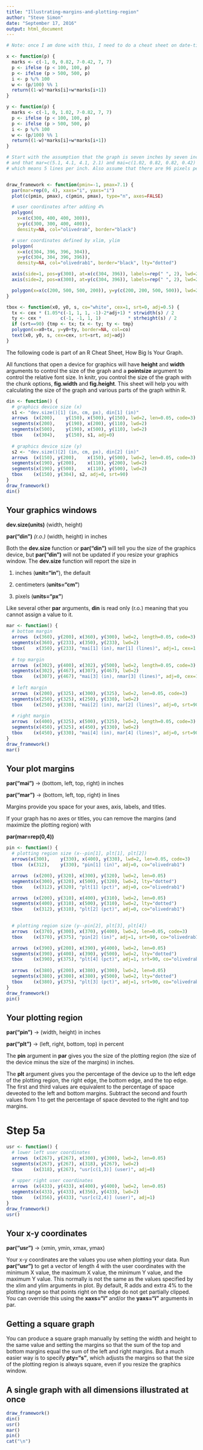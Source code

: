 ```yaml
---
title: "Illustrating-margins-and-plotting-region"
author: "Steve Simon"
date: "September 17, 2016"
output: html_document
---
```


```r
# Note: once I am done with this, I need to do a cheat sheet on date-time values in R.

x <- function(p) {
  marks <- c(-1, 0, 0.82, 7-0.42, 7, 7)
  p <- ifelse (p < 100, 100, p)
  p <- ifelse (p > 500, 500, p)
  i <- p %/% 100
  w <- (p/100) %% 1
  return((1-w)*marks[i]+w*marks[i+1])
}

y <- function(p) {
  marks <- c(-1, 0, 1.02, 7-0.82, 7, 7)
  p <- ifelse (p < 100, 100, p)
  p <- ifelse (p > 500, 500, p)
  i <- p %/% 100
  w <- (p/100) %% 1
  return((1-w)*marks[i]+w*marks[i+1])
}

# Start with the assumption that the graph is seven inches by seven inches
# and that mar=c(5.1, 4.1, 4.1, 2.1) and mai=c(1.02, 0.82, 0.82, 0.42)
# which means 5 lines per inch. Also assume that there are 96 pixels per inch.


draw_framework <- function(pmin=-1, pmax=7.1) {
  par(mar=rep(0, 4), xaxs="i", yaxs="i")
  plot(c(pmin, pmax), c(pmin, pmax), type="n", axes=FALSE)

  # user coordinates after adding 4%
  polygon(
    x=x(c(300, 400, 400, 300)),
    y=y(c(300, 300, 400, 400)),
    density=NA, col="olivedrab", border="black")

  # user coordinates defined by xlim, ylim
  polygon(
    x=x(c(304, 396, 396, 304)),
    y=y(c(304, 304, 396, 396)),
    density=NA, col="olivedrab1", border="black", lty="dotted")

  axis(side=1, pos=y(300), at=x(c(304, 396)), labels=rep(" ", 2), lwd=2) 
  axis(side=2, pos=x(300), at=y(c(304, 396)), labels=rep(" ", 2), lwd=2) 

  polygon(x=x(c(200, 500, 500, 200)), y=y(c(200, 200, 500, 500)), lwd=2, lty="dashed")
}

tbox <- function(x0, y0, s, co="white", cex=1, srt=0, adj=0.5) {
  tx <- cex * (1.05*c(-1, 1, 1, -1)-2*adj+1) * strwidth(s) / 2
  ty <- cex *       c(-1, -1, 1, 1)          * strheight(s) / 2
  if (srt==90) {tmp <- tx; tx <- ty; ty <- tmp}
  polygon(x=x0+tx, y=y0+ty, border=NA, col=co)
  text(x0, y0, s, cex=cex, srt=srt, adj=adj)
}
```

The following code is part of an R Cheat Sheet, How Big Is Your Graph.

All functions that open a device for graphics will have **height** and **width** arguments to control the size of the graph and a **pointsize** argument to control the relative font size. In knitr, you control the size of the graph with the chunk options, **fig.width** and **fig.height**. This sheet will help you with calculating the size of the graph and various parts of the graph within R.

```r
din <- function() {
  # graphics device size (x)
  s1 <- "dev.size()[1] (in, cm, px), din[1] (in)"
  arrows  (x(200),    y(150), x(500), y(150), lwd=2, len=0.05, code=3)
  segments(x(200),    y(190), x(200), y(110), lwd=2)
  segments(x(500),    y(190), x(500), y(110), lwd=2)
  tbox    (x(304),    y(150), s1, adj=0)
  
  # graphics device size (y)
  s2 <- "dev.size()[2] (in, cm, px), din[2] (in)"
  arrows  (x(150), y(200),    x(150), y(500), lwd=2, len=0.05, code=3)
  segments(x(190), y(200),    x(110), y(200), lwd=2)
  segments(x(190), y(500),    x(110), y(500), lwd=2)
  tbox    (x(150), y(304), s2, adj=0, srt=90)
}
draw_framework()
din()
```

## Your graphics windows

**dev.size(units)** (width, height) 

**par("din")** *(r.o.)* (width, height) in inches

Both the **dev.size** function or **par("din")** will tell you the size of the graphics device, but **par("din")** will not be updated if you resize your graphics window. The **dev.size** function will report the size in

1. inches (**unit="in"**), the default

2. centimeters (**units="cm"**)

3. pixels (**units="px"**)

Like several other **par** arguments, **din** is read only (r.o.) meaning that you cannot assign a value to it.

```r
mar <- function() {
  # bottom margin
  arrows  (x(360), y(200), x(360), y(300), lwd=2, length=0.05, code=3)
  segments(x(360), y(233), x(350), y(233), lwd=2)
  tbox(    x(350), y(233), "mai[1] (in), mar[1] (lines)", adj=1, cex=1.0)
  
  # top margin
  arrows  (x(302), y(400), x(302), y(500), lwd=2, length=0.05, code=3)
  segments(x(302), y(467), x(307), y(467), lwd=2)
  tbox    (x(307), y(467), "mai[3] (in), nmar[3] (lines)", adj=0, cex=1.0)
  
  # left margin
  arrows  (x(200), y(325), x(300), y(325), lwd=2, len=0.05, code=3)
  segments(x(250), y(325), x(250), y(330), lwd=2)
  tbox    (x(250), y(330), "mai[2] (in), mar[2] (lines)", adj=0, srt=90)
  
  # right margin
  arrows  (x(400), y(325), x(500), y(325), lwd=2, length=0.05, code=3)
  segments(x(450), y(325), x(450), y(330), lwd=2)
  tbox    (x(450), y(330), "mai[4] (in), mar[4] (lines)", adj=0, srt=90, cex=1.0)
}
draw_framework()
mar()
```

## Your plot margins

**par("mai")** -> (bottom, left, top, right) in inches

**par("mar")** -> (bottom, left, top, right) in lines

Margins provide you space for your axes, axis, labels, and titles.

If your graph has no axes or titles, you can remove the margins (and maximize the plotting region) with

**par(mar=rep(0,4))**

```r
pin <- function() {
  # plotting region size (x--pin[1], plt[1], plt[2])
  arrows(x(300),    y(330), x(400), y(330), lwd=2, len=0.05, code=3)
  tbox  (x(312),    y(330), "pin[1] (in)", adj=0, co="olivedrab1")

  arrows  (x(200), y(320), x(300), y(320), lwd=2, len=0.05)
  segments(x(300), y(320), x(500), y(320), lwd=2, lty="dotted")
  tbox    (x(312), y(320), "plt[1] (pct)", adj=0, co="olivedrab1")

  arrows  (x(200), y(310), x(400), y(310), lwd=2, len=0.05)
  segments(x(400), y(310), x(500), y(310), lwd=2, lty="dotted")
  tbox    (x(312), y(310), "plt[2] (pct)", adj=0, co="olivedrab1")
  

  # plotting region size (y--pin[2], plt[3], plt[4])
  arrows  (x(370), y(300), x(370), y(400), lwd=2, len=0.05, code=3)
  tbox    (x(370), y(375), "pin[2] (in)", adj=1, srt=90, co="olivedrab1")

  arrows  (x(390), y(200), x(390), y(400), lwd=2, len=0.05)
  segments(x(390), y(400), x(390), y(500), lwd=2, lty="dotted")
  tbox    (x(390), y(375), "plt[4] (pct)", adj=1, srt=90, co="olivedrab1")
  
  arrows  (x(380), y(200), x(380), y(300), lwd=2, len=0.05)
  segments(x(380), y(300), x(380), y(500), lwd=2, lty="dotted")
  tbox    (x(380), y(375), "plt[3] (pct)", adj=1, srt=90, co="olivedrab1")
}
draw_framework()
pin()
```

## Your plotting region

**par("pin")** -> (width, height) in inches

**par("plt")** -> (left, right, bottom, top) in percent

The **pin** argument in **par** gives you the size of the plotting region (the size of the device minus the size of the margins) in inches.

The **plt** argument gives you the percentage of the device up to the left edge of the plotting region, the right edge, the bottom edge, and the top edge. The first and third values are equivalent to the percentage of space deveoted to the left and bottom margins. Subtract the second and fourth values from 1 to get the percentage of space devoted to the right and top margins.

# Step 5a

```r
usr <- function() {
  # lower left user coordinates
  arrows  (x(267), y(267), x(300), y(300), lwd=2, len=0.05)
  segments(x(267), y(267), x(318), y(267), lwd=2)
  tbox    (x(318), y(267), "usr[c(1,3)] (user)", adj=0)
  
  # upper right user coordinates
  arrows  (x(433), y(433), x(400), y(400), lwd=2, len=0.05)
  segments(x(433), y(433), x(356), y(433), lwd=2)
  tbox    (x(356), y(433), "usr[c(2,4)] (user)", adj=1)
}
draw_framework()
usr()
```

## Your x-y coordinates

**par("usr")** -> (xmin, ymin, xmax, ymax)

Your x-y coordinates are the values you use when plotting your data. Run **par("usr")** to get a vector of length 4 with the user coordinates with the minimum X value, the maximum X value, the minimum Y value, and the maximum Y value. This normally is not the same as the values specified by the xlim and ylim arguments in plot. By default, R adds and extra 4% to the plotting range so that points right on the edge do not get partially clipped. You can override this using the **xaxs="i"** and/or the **yaxs="i"** arguments in par.

## Getting a square graph

You can produce a square graph manually by setting the width and height to the same value and setting the margins so that the sum of the top and bottom margins equal the sum of the left and right margins. But a much easier way is to specify **pty="s"**, which adjusts the margins so that the size of the plotting region is always square, even if you resize the graphics window.

## A single graph with all dimensions illustrated at once

```r
draw_framework()
din()
usr()
mar()
pin()
cat("\n")
```
